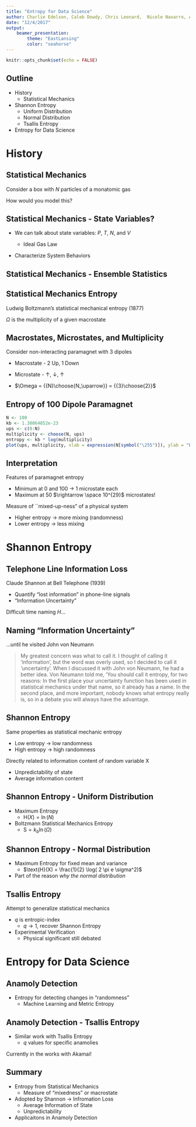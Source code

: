 ```yaml
---
title: "Entropy for Data Science"
author: Charlie Edelson, Caleb Dowdy, Chris Leonard,  Nicole Navarro, Aaron Niskin, Lance Price
date: "12/4/2017"
output:
    beamer_presentation: 
        theme: "EastLansing"
        color: "seahorse"
---
```


```r
knitr::opts_chunk$set(echo = FALSE)
```

## Outline
* History
    - Statistical Mechanics
* Shannon Entropy
    - Uniform Distribution
    - Normal Distribution
    - Tsallis Entropy
* Entropy for Data Science

# History

## Statistical Mechanics
Consider a box with $N$ particles of a monatomic gas

\begin{figure}
        \centering
        \includegraphics[width=0.5\textwidth]{images/particles.png}
\end{figure}

How would you model this?

## Statistical Mechanics - State Variables?

* We can talk about state variables: $P$, $T$, $N$, and $V$ \pause 

    - Ideal Gas Law

\begin{equation}
    PV = nRT    
\end{equation} \pause

* Characterize System Behaviors

## Statistical Mechanics - Ensemble Statistics
\begin{columns}
    \begin{column}{0.4\textwidth}
       \begin{figure}
                \includegraphics[width=0.5\textwidth]{images/newton-particles.png}
        \end{figure}
    \end{column}
    \begin{column}{0.6\textwidth}
        Assume each particle obeys Newton's Law
        \begin{itemize}
            \item{ $v_{0}$ and $x_0$ determines system}
            \item{Impractical for large $N$}
        \end{itemize}
        \pause
        \vspace{0.2cm}
        James Maxwell's Kinetic Theory of Gases
        \begin{itemize}
            \item{Consider Ensemble Statistics}
        \end{itemize} \vspace{0.2cm}
        \begin{equation}
            PV = \frac{Nm\bar{v^2}}{3}
        \end{equation}
    \end{column}
\end{columns}

## Statistical Mechanics Entropy
\begin{center}
    Average Behavior $\rightarrow$ Macroscopic Properties
\end{center}
\pause
Ludwig Boltzmann's statistical mechanical entropy (1877)
\begin{equation}
    S = k_b\ln(\Omega)
\end{equation}

$\Omega$ is the multiplicity of a given macrostate

## Macrostates, Microstates, and Multiplicity
Consider non-interacting paramagnet with 3 dipoles
\begin{figure}
        \centering
        \includegraphics[width=0.5\textwidth]{images/spins.png}
\end{figure} \pause

\vspace{-.2cm}

* Macrostate -  2 Up, 1 Down \pause

* Microstate - $\uparrow$, $\downarrow$, $\uparrow$ \pause

* $\Omega = {{N}\choose{N_\uparrow}} = {{3}\choose{2}}$

## Entropy of 100 Dipole Paramagnet

```r
N <- 100
kb <- 1.38064852e-23
ups <- c(0:N)
multiplicity <- choose(N, ups)
entropy <- kb * log(multiplicity)
plot(ups, multiplicity, xlab = expression(N[symbol("\255")]), ylab = "Entropy")
```

## Interpretation
Features of paramagnet entropy

* Minimum at 0 and 100 $\rightarrow$ 1 microstate each
* Maximum at 50 $\rightarrow \space 10^{29}$ microstates! \pause

Measure of ``mixed-up-ness" of a physical system

* Higher entropy $\rightarrow$ more mixing (randomness)
* Lower entropy $\rightarrow$ less mixing

# Shannon Entropy

## Telephone Line Information Loss

Claude Shannon at Bell Telephone (1939)

* Quantify "lost information" in phone-line signals
* "Information Uncertainty"

\begin{equation}
H = - K \sum_{i=1}^k p(i)\log(p(i))
\end{equation}

Difficult time naming $H$...

## Naming "Information Uncertainty"
...until he visited John von Neumann

> My greatest concern was what to call it. I thought of calling it ‘information’, but the word was overly used, so I decided to call it ‘uncertainty’. When I discussed it with John von Neumann, he had a better idea. Von Neumann told me, ‘You should call it entropy, for two reasons: In the first place your uncertainty function has been used in statistical mechanics under that name, so it already has a name. In the second place, and more important, nobody knows what entropy really is, so in a debate you will always have the advantage.

## Shannon Entropy

Same properties as statistical mechanic entropy

* Low entropy $\rightarrow$ low randomness
* High entropy $\rightarrow$ high randomness \pause

Directly related to information content of random variable X

* Unpredictability of state
* Average information content \pause

\begin{equation}
    \text{H}(X) = \text{E}[-\ln(X)]
\end{equation}

## Shannon Entropy - Uniform Distribution

\begin{figure}
        \includegraphics[width=0.5\textwidth]{images/uniform.png}
\end{figure}

\vspace{-.4cm}

* Maximum Entropy
    - $\text{H}(X) = \ln(N)$
* Boltzmann Statistical Mechanics Entropy
    - $\text{S} = k_b \ln(\Omega)$

## Shannon Entropy - Normal Distribution
\begin{figure}
        \includegraphics[width=0.5\textwidth]{images/normal.png}
\end{figure}

* Maximum Entropy for fixed mean and variance
    - $\text{H}(X) = \frac{1}{2} \log( 2 \pi e \sigma^2)$
* Part of the reason *why the normal distribution*

## Tsallis Entropy
Attempt to generalize statistical mechanics
\begin{equation}
    \text{S}_q(p_i) = \frac{k}{q - 1}\left(1 - \sum_i p_i^q\right)
\end{equation}

* $q$ is entropic-index
    - $q \rightarrow 1$, recover Shannon Entropy
* Experimental Verification
    - Physical significant still debated

# Entropy for Data Science

## Anamoly Detection
* Entropy for detecting changes in "randomness"
    - Machine Learning and Metric Entropy

\begin{figure}
        \includegraphics[width=0.6\textwidth]{images/nychis.png}
    \caption{Nychis et. al. 2008}    
\end{figure}

## Anamoly Detection - Tsallis Entropy
* Similar work with Tsallis Entropy
    - $q$ values for specific anamolies \pause

Currently in the works with Akamai!

## Summary

* Entropy from Statistical Mechanics
    - Measure of "mixedness" or macrostate
* Adopted by Shannon $\rightarrow$ Infromation Loss
    - Average Information of State
    - Unpredictability
* Applicaitons in Anamoly Detection
    